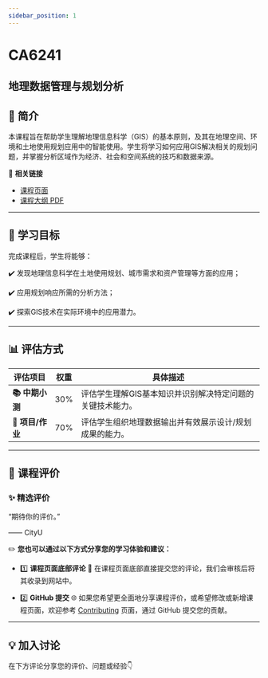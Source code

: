 ```yaml
---
sidebar_position: 1
---
```


# CA6241
## 地理数据管理与规划分析

## **📘 简介**
本课程旨在帮助学生理解地理信息科学（GIS）的基本原则，及其在地理空间、环境和土地使用规划应用中的智能使用。学生将学习如何应用GIS解决相关的规划问题，并掌握分析区域作为经济、社会和空间系统的技巧和数据来源。

🔗 **相关链接**
- [课程页面](https://www.cityu.edu.hk/catalogue/pg/202425/course/CA6241.htm)
- [课程大纲 PDF](https://www.cityu.edu.hk/catalogue/pg/202425/course/CA6241.pdf)

---

## **🎯 学习目标**

完成课程后，学生将能够：

✔️ 发现地理信息科学在土地使用规划、城市需求和资产管理等方面的应用；

✔️ 应用规划响应所需的分析方法；

✔️ 探索GIS技术在实际环境中的应用潜力。

---

## **📊 评估方式**

| **评估项目**          | **权重** | **具体描述**                                                                                       |
|----------------------|---------|---------------------------------------------------------------------------------------------------|
| **📚 中期小测**       | 30%     | 评估学生理解GIS基本知识并识别解决特定问题的关键技术能力。                                              |
| **📝 项目/作业**      | 70%     | 评估学生组织地理数据输出并有效展示设计/规划成果的能力。                                                |

---

## **💬 课程评价**

### ✨ **精选评价**
<div className={commentStyles.commentBox}>
    <p className={commentStyles.commentText}>
        “期待你的评价。”
    </p>
    <p className={commentStyles.commentAuthor}>—— CityU</p>
</div>

✏️ **您也可以通过以下方式分享您的学习体验和建议：**

- 1️⃣ **课程页面底部评论**
💬 在课程页面底部直接提交您的评论，我们会审核后将其收录到网站中。

- 2️⃣ **GitHub 提交**
🌐 如果您希望更全面地分享课程评价，或希望修改或新增课程页面，欢迎参考 [Contributing](https://penjc.github.io/cityU-navigator/contributing) 页面，通过 GitHub 提交您的贡献。

---

## **💡 加入讨论**

在下方评论分享您的评价、问题或经验👇
<Utterances />